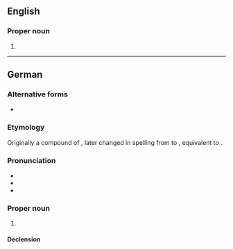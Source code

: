 ==English==
{{wikipedia}}

===Proper noun===
{{en-proper noun}}

# {{place|en|city|s/North Rhine-Westphalia|c/Germany}}

----

==German==
{{wikipedia|lang=de}}

===Alternative forms===
* {{alter|de|Mönchen-Gladbach||dated}}

===Etymology===
Originally a compound of {{af|de|München|pos1=after its medieval abbey|Gladbach|pos2=the original name of the settlement}}, later changed in spelling from {{m|mul|ü}} to {{m|mul|ö}}, equivalent to {{af|de|Mönch|t1=monk|-en-|Gladbach}}.

===Pronunciation===
* {{IPA|de|/mœn.çənˈɡlat.bax/|[ˌmœn.çn̩ˈɡlat.baχ]}}
* {{audio|de|De-Mönchengladbach.ogg|Audio}}
* {{hyph|de|Mön|chen|glad|bach}}

===Proper noun===
{{de-proper noun|toponym}}

# {{place|de|city|r/Lower Rhine|s/North Rhine-Westphalia|c/Germany}}
#: {{syn|de|Gladbach|q=informal}}

====Declension====
{{de-ndecl|n,(s).sg}}